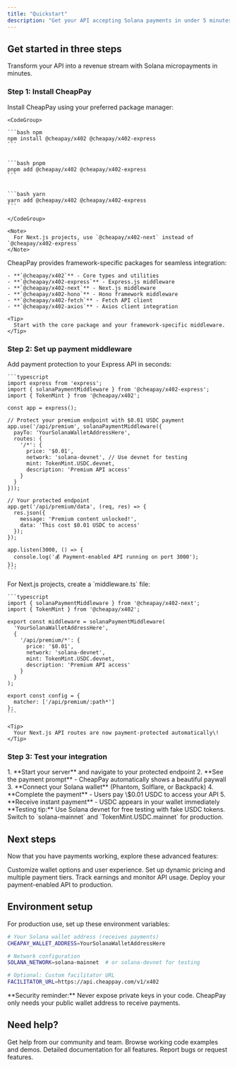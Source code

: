 ```yaml
---
title: "Quickstart"
description: "Get your API accepting Solana payments in under 5 minutes. Start earning from your first API call with CheapPay's one-line middleware integration."
---
```


## Get started in three steps

Transform your API into a revenue stream with Solana micropayments in minutes.

### Step 1: Install CheapPay

<AccordionGroup>
  <Accordion title="Choose your package manager" icon="package">
    Install CheapPay using your preferred package manager:

    <CodeGroup>

    ```bash npm
    npm install @cheapay/x402 @cheapay/x402-express
    ```

    
    ```bash pnpm
    pnpm add @cheapay/x402 @cheapay/x402-express
    ```

    
    ```bash yarn
    yarn add @cheapay/x402 @cheapay/x402-express
    ```

    </CodeGroup>

    <Note>
      For Next.js projects, use `@cheapay/x402-next` instead of `@cheapay/x402-express`
    </Note>
  </Accordion>
  <Accordion title="Available packages" icon="cube">
    CheapPay provides framework-specific packages for seamless integration:

    - **`@cheapay/x402`** - Core types and utilities
    - **`@cheapay/x402-express`** - Express.js middleware
    - **`@cheapay/x402-next`** - Next.js middleware
    - **`@cheapay/x402-hono`** - Hono framework middleware
    - **`@cheapay/x402-fetch`** - Fetch API client
    - **`@cheapay/x402-axios`** - Axios client integration

    <Tip>
      Start with the core package and your framework-specific middleware.
    </Tip>
  </Accordion>
</AccordionGroup>

### Step 2: Set up payment middleware

<AccordionGroup>
  <Accordion title="Express.js setup" icon="code">
    Add payment protection to your Express API in seconds:

    ```typescript
    import express from 'express';
    import { solanaPaymentMiddleware } from '@cheapay/x402-express';
    import { TokenMint } from '@cheapay/x402';
    
    const app = express();
    
    // Protect your premium endpoint with $0.01 USDC payment
    app.use('/api/premium', solanaPaymentMiddleware({
      payTo: 'YourSolanaWalletAddressHere',
      routes: {
        '/*': {
          price: '$0.01',
          network: 'solana-devnet', // Use devnet for testing
          mint: TokenMint.USDC.devnet,
          description: 'Premium API access'
        }
      }
    }));
    
    // Your protected endpoint
    app.get('/api/premium/data', (req, res) => {
      res.json({
        message: 'Premium content unlocked!',
        data: 'This cost $0.01 USDC to access'
      });
    });
    
    app.listen(3000, () => {
      console.log('💰 Payment-enabled API running on port 3000');
    });
    ```
  </Accordion>
  <Accordion title="Next.js setup" icon="next">
    For Next.js projects, create a `middleware.ts` file:

    ```typescript
    import { solanaPaymentMiddleware } from '@cheapay/x402-next';
    import { TokenMint } from '@cheapay/x402';
    
    export const middleware = solanaPaymentMiddleware(
      'YourSolanaWalletAddressHere',
      {
        '/api/premium/*': {
          price: '$0.01',
          network: 'solana-devnet',
          mint: TokenMint.USDC.devnet,
          description: 'Premium API access'
        }
      }
    );
    
    export const config = {
      matcher: ['/api/premium/:path*']
    };
    ```

    <Tip>
      Your Next.js API routes are now payment-protected automatically\!
    </Tip>
  </Accordion>
</AccordionGroup>

### Step 3: Test your integration

<Accordion title="Start earning from API calls" icon="rocket">
  1. **Start your server** and navigate to your protected endpoint
  2. **See the payment prompt** - CheapPay automatically shows a beautiful paywall
  3. **Connect your Solana wallet** (Phantom, Solflare, or Backpack)
  4. **Complete the payment** - Users pay \$0.01 USDC to access your API
  5. **Receive instant payment** - USDC appears in your wallet immediately

  <Note>
    **Testing tip:** Use Solana devnet for free testing with fake USDC tokens. Switch to `solana-mainnet` and `TokenMint.USDC.mainnet` for production.
  </Note>
</Accordion>

## Next steps

Now that you have payments working, explore these advanced features:

<CardGroup cols={2}>
  <Card title="Configure wallets" icon="wallet" href="/features/wallets">
    Customize wallet options and user experience.
  </Card>
  <Card title="Custom pricing" icon="dollar-sign" href="/features/pricing">
    Set up dynamic pricing and multiple payment tiers.
  </Card>
  <Card title="Analytics dashboard" icon="chart-line" href="/features/analytics">
    Track earnings and monitor API usage.
  </Card>
  <Card title="Production deployment" icon="server" href="/deployment">
    Deploy your payment-enabled API to production.
  </Card>
</CardGroup>

## Environment setup

For production use, set up these environment variables:

```bash
# Your Solana wallet address (receives payments)
CHEAPAY_WALLET_ADDRESS=YourSolanaWalletAddressHere

# Network configuration
SOLANA_NETWORK=solana-mainnet  # or solana-devnet for testing

# Optional: Custom facilitator URL
FACILITATOR_URL=https://api.cheappay.com/v1/x402
```

<Warning>
  **Security reminder:** Never expose private keys in your code. CheapPay only
  needs your public wallet address to receive payments.
</Warning>

## Need help?

<CardGroup cols={2}>
  <Card title="Telegram Community" icon="telegram" href="https://t.me/cheapay_io_community">
    Get help from our community and team.
  </Card>
  <Card title="View examples" icon="code" href="/examples">
    Browse working code examples and demos.
  </Card>
  <Card title="API Reference" icon="book" href="/api-reference">
    Detailed documentation for all features.
  </Card>
  <Card title="GitHub Issues" icon="github" href="https://github.com/cheapay/x402-solana/issues">
    Report bugs or request features.
  </Card>
</CardGroup>